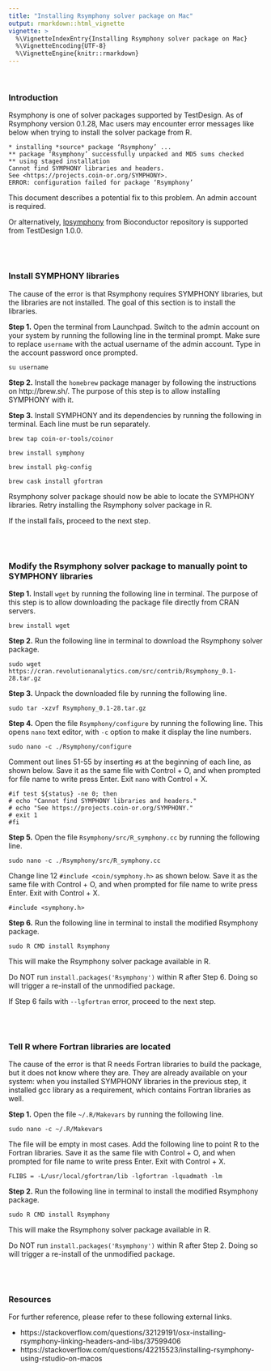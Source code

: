 ```yaml
---
title: "Installing Rsymphony solver package on Mac"
output: rmarkdown::html_vignette
vignette: >
  %\VignetteIndexEntry{Installing Rsymphony solver package on Mac}
  %\VignetteEncoding{UTF-8}
  %\VignetteEngine{knitr::rmarkdown}
---
```


<br/>

### Introduction

Rsymphony is one of solver packages supported by TestDesign. As of Rsymphony version 0.1.28, Mac users may encounter error messages like below when trying to install the solver package from R.

```
* installing *source* package ‘Rsymphony’ ...
** package ‘Rsymphony’ successfully unpacked and MD5 sums checked
** using staged installation
Cannot find SYMPHONY libraries and headers.
See <https://projects.coin-or.org/SYMPHONY>.
ERROR: configuration failed for package ‘Rsymphony’
```

This document describes a potential fix to this problem. An admin account is required.

Or alternatively, [lpsymphony](https://www.bioconductor.org/packages/release/bioc/html/lpsymphony.html) from Bioconductor repository is supported from TestDesign 1.0.0.

<br/>
<br/>

### Install SYMPHONY libraries

The cause of the error is that Rsymphony requires SYMPHONY libraries, but the libraries are not installed. The goal of this section is to install the libraries.

**Step 1.** Open the terminal from Launchpad. Switch to the admin account on your system by running the following line in the terminal prompt. Make sure to replace `username` with the actual username of the admin account. Type in the account password once prompted.

```
su username
```

**Step 2.** Install the `homebrew` package manager by following the instructions on http://brew.sh/. The purpose of this step is to allow installing SYMPHONY with it.

**Step 3.** Install SYMPHONY and its dependencies by running the following in terminal. Each line must be run separately.

```
brew tap coin-or-tools/coinor
```

```
brew install symphony
```

```
brew install pkg-config
```

```
brew cask install gfortran
```

Rsymphony solver package should now be able to locate the SYMPHONY libraries. Retry installing the Rsymphony solver package in R.

If the install fails, proceed to the next step.

<br/>
<br/>

### Modify the Rsymphony solver package to manually point to SYMPHONY libraries

**Step 1.** Install `wget` by running the following line in terminal. The purpose of this step is to allow downloading the package file directly from CRAN servers.

```
brew install wget
```

**Step 2.** Run the following line in terminal to download the Rsymphony solver package.

```
sudo wget https://cran.revolutionanalytics.com/src/contrib/Rsymphony_0.1-28.tar.gz
```

**Step 3.** Unpack the downloaded file by running the following line.

```
sudo tar -xzvf Rsymphony_0.1-28.tar.gz
```

**Step 4.** Open the file `Rsymphony/configure` by running the following line. This opens `nano` text editor, with `-c` option to make it display the line numbers.

```
sudo nano -c ./Rsymphony/configure
```

Comment out lines 51-55 by inserting `#`s at the beginning of each line, as shown below. Save it as the same file with Control + O, and when prompted for file name to write press Enter. Exit `nano` with Control + X.

```
#if test ${status} -ne 0; then 
# echo "Cannot find SYMPHONY libraries and headers." 
# echo "See https://projects.coin-or.org/SYMPHONY."
# exit 1 
#fi
```

**Step 5.** Open the file `Rsymphony/src/R_symphony.cc` by running the following line.

```
sudo nano -c ./Rsymphony/src/R_symphony.cc
```

Change line 12 `#include <coin/symphony.h>` as shown below. Save it as the same file with Control + O, and when prompted for file name to write press Enter. Exit with Control + X.

```
#include <symphony.h>
```

**Step 6.** Run the following line in terminal to install the modified Rsymphony package.

```
sudo R CMD install Rsymphony
```

This will make the Rsymphony solver package available in R.

Do NOT run `install.packages('Rsymphony')` within R after Step 6. Doing so will trigger a re-install of the unmodified package.

If Step 6 fails with `--lgfortran` error, proceed to the next step.

<br/>
<br/>

### Tell R where Fortran libraries are located

The cause of the error is that R needs Fortran libraries to build the package, but it does not know where they are. They are already available on your system: when you installed SYMPHONY libraries in the previous step, it installed gcc library as a requirement, which contains Fortran libraries as well.

**Step 1.** Open the file `~/.R/Makevars` by running the following line.

```
sudo nano -c ~/.R/Makevars
```

The file will be empty in most cases. Add the following line to point R to the Fortran libraries. Save it as the same file with Control + O, and when prompted for file name to write press Enter. Exit with Control + X.

```
FLIBS = -L/usr/local/gfortran/lib -lgfortran -lquadmath -lm
```

**Step 2.** Run the following line in terminal to install the modified Rsymphony package.

```
sudo R CMD install Rsymphony
```

This will make the Rsymphony solver package available in R.

Do NOT run `install.packages('Rsymphony')` within R after Step 2. Doing so will trigger a re-install of the unmodified package.

<br/>
<br/>

### Resources

For further reference, please refer to these following external links.

* https://stackoverflow.com/questions/32129191/osx-installing-rsymphony-linking-headers-and-libs/37599406
* https://stackoverflow.com/questions/42215523/installing-rsymphony-using-rstudio-on-macos
